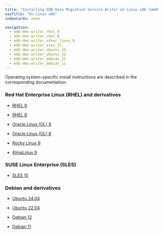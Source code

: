 ```yaml
---
title: "Installing EDB Data Migration Service Writer on Linux x86 (amd64)"
navTitle: "On Linux x86"
indexCards: none

navigation:
  - edb-dms-writer_rhel_9
  - edb-dms-writer_rhel_8
  - edb-dms-writer_other_linux_9
  - edb-dms-writer_sles_15
  - edb-dms-writer_ubuntu_24
  - edb-dms-writer_ubuntu_22
  - edb-dms-writer_debian_12
  - edb-dms-writer_debian_11
---
```


Operating system-specific install instructions are described in the corresponding documentation:

### Red Hat Enterprise Linux (RHEL) and derivatives

- [RHEL 9](edb-dms-writer_rhel_9)

- [RHEL 8](edb-dms-writer_rhel_8)

- [Oracle Linux (OL) 9](edb-dms-writer_rhel_9)

- [Oracle Linux (OL) 8](edb-dms-writer_rhel_8)

- [Rocky Linux 9](edb-dms-writer_other_linux_9)

- [AlmaLinux 9](edb-dms-writer_other_linux_9)

### SUSE Linux Enterprise (SLES)

- [SLES 15](edb-dms-writer_sles_15)

### Debian and derivatives

- [Ubuntu 24.04](edb-dms-writer_ubuntu_24)

- [Ubuntu 22.04](edb-dms-writer_ubuntu_22)

- [Debian 12](edb-dms-writer_debian_12)

- [Debian 11](edb-dms-writer_debian_11)
